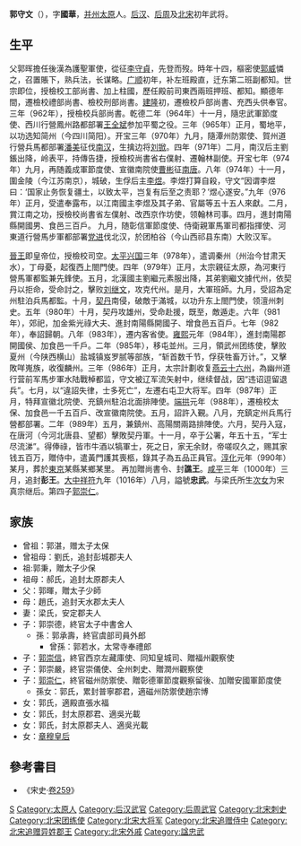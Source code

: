 {{Otheruses|other=名为郭忠武的其他人物|郭忠武}}
{{Otheruses|other=名为郭忠武的其他人物|郭忠武王}}

'''郭守文'''（{{bd|935年||989年|}}），字'''國華'''，[[并州_(古代)|并州]][[太原县_(隋朝)|太原]]人。[[后汉|后汉]]、[[后周|后周]]及[[北宋|北宋]]初年武将。

== 生平 ==
父郭晖擔任後漢為護聖軍使，從征[[李守貞_(河陽)|李守貞]]，先登而歿。時年十四，樞密使[[郭威|郭威]]憐之，召置賬下，熟兵法，长谋略。[[广顺|广顺]]初年，补左班殿直，迁东第二班副都知。世宗即位，授檢校工部尚書、加上柱國，歷任殿前司東西兩班押班、都知。顯德年間，遷檢校禮部尚書、檢校刑部尚書。[[建隆|建隆]]初，遷檢校戶部尚書、充西头供奉官。三年（962年），授檢校兵部尚書。乾德二年（964年）十一月，隨忠武軍節度使、西川行營鳳州路都部署[[王全斌|王全斌]]参加平蜀之役。三年（965年）正月，蜀地平，以功选知简州（今四川简阳）。开宝三年（970年）九月，隨潭州防禦使、賀州道行營兵馬都部署[[潘美|潘美]]征伐[[南汉|南汉]]，生擒边将[[刘锨|刘锨]]。四年（971年）二月，南汉后主劉鋹出降，岭表平，持傳告捷，授檢校尚書省右僕射、遷翰林副使。开宝七年（974年）九月，再随義成軍節度使、宣徽南院使[[曹彬|曹彬]]征[[南唐|南唐]]。八年（974年）十一月，圍金陵（今江苏南京），城破，生俘后主[[李煜|李煜]]。李煜打算自殺，守文“因谓李煜曰：‘国家止务恢复疆土，以致太平，岂复有后至之责耶？’煜心遂安。”九年（976年）正月，受遣奉露布，以江南國主李煜及其子弟、官屬等五十五人來獻。二月，賞江南之功，授檢校尚書省左僕射、改西京作坊使，领翰林司事。四月，進封南陽縣開國男、食邑三百戶。 九月，随彰信軍節度使、侍衛親軍馬軍司都指揮使、河東道行營馬步軍都部署[[党进|党进]]伐北汉，於团柏谷（今山西祁县东南）大败汉军。

[[宋太宗|晉王]]即皇帝位，授檢校司空。[[太平兴国|太平兴国]]三年（978年），遣调秦州（州治今甘肃天水），丁母憂，起復西上閤門使。四年（979年）正月，太宗親征太原，為河東行營馬軍都監兼先鋒使。五月，北漢國主劉繼元素服出降，其弟劉繼文據代州，依契丹以拒命，受命討之，擊败[[刘继文|刘继文]]，攻克代州。是月，大軍班師。九月，受詔為定州駐泊兵馬都監。十月，[[契丹|契丹]]南侵，破敵于滿城，以功升东上閤門使，领澶州刺史。五年（980年）十月，契丹攻雄州，受命赴援，既至，敵遁走。六年（981年），郊祀，加金紫光祿大夫、進封南陽縣開國子、增食邑五百戶。七年（982年），奉詔歸朝。八年（983年），遷内客省使。[[雍熙|雍熙]]元年（984年），進封南陽郡開國侯、加食邑一千戶。二年（985年），移屯並州。三月，領武州团练使，擊败夏州（今陕西横山）盐城镇岌罗腻等部族，“斩首数千节，俘获牲畜万计。”，又擊敗咩嵬族，收復麟州。三年（986年）正月，太宗計劃收复[[燕云十六州|燕云十六州]]，為幽州道行营前军馬步軍水陆戰棹都监，守文被辽军流矢射中，继续督战，因“违诏逗留退兵”。七月，以“違詔失律，士多死亡”，左遷右屯卫大将军。四年（987年）正月，特拜宣徽北院使、充鎮州駐泊北面排陣使。[[端拱|端拱]]元年（988年），遷檢校太保、加食邑一千五百戶、改宣徽南院使。五月，詔許入覲。八月，充鎮定州兵馬行營都部署。二年（989年）五月，兼鎮州、高陽關兩路排陣使。六月，契丹入寇，在唐河（今河北唐县、望都）擊敗契丹軍。十一月，卒于公署，年五十五，“军士尽流涕”。得俸祿，皆市牛酒以犒軍士，死之日，家无余财，帝嗟叹久之，赐其家钱五百万，贈侍中，遣黃門護其喪柩，錄其子為五品正員官。[[淳化_(年号)|淳化]]元年（990年）某月，葬於[[开封府|東京]]某縣某鄉某里。 再加贈尚書令、封'''譙王'''。[[咸平|咸平]]三年（1000年）三月，追封'''彭王'''。[[大中祥符|大中祥符]]九年（1016年）八月，謚號'''忠武'''。与梁氏所生[[章穆皇后|次女]]为宋真宗继后。第四子[[郭崇仁|郭崇仁]]。

== 家族 ==
*曾祖：郭湛，赠太子太保
*曾祖母：劉氏，追封彭城郡夫人
*祖:郭秉，贈太子少保
*祖母：郝氏，追封太原郡夫人
*父：郭暉，贈太子少師
*母：趙氏，追封天水郡太夫人
*妻：梁氏，安定郡夫人
*子：郭崇德，終官太子中書舍人
**孫：郭承壽，終官虞部司員外郎
***曾孫：郭若水，太常寺奉禮郎
*子：[[郭崇信|郭崇信]]，終官西京左藏庫使、同知皇城司、贈福州觀察使
*子：郭崇嚴，終官崇儀使、全州刺史、贈潤州觀察使
*子：[[郭崇仁|郭崇仁]]，終官磁州防禦使、贈彰德軍節度觀察留後、加贈安國軍節度使
**孫女：郭氏，累封普寧郡君，適磁州防禦使趙宗博
*女：郭氏，適殿直張水福
*女：郭氏，封太原郡君、適吳光載
*女：郭氏，封太原郡夫人、適吳光載
*女：[[章穆皇后|章穆皇后]]

== 參考書目 ==
*《宋史·[[:s:宋史/卷259|卷259]]》

{{Authority control}}
{{DEFAULTSORT:Guo}}
[[Category:郭姓|S]]
[[Category:太原人|Category:太原人]]
[[Category:后汉武官|Category:后汉武官]]
[[Category:后周武官|Category:后周武官]]
[[Category:北宋刺史|Category:北宋刺史]]
[[Category:北宋团练使|Category:北宋团练使]]
[[Category:北宋大将军|Category:北宋大将军]]
[[Category:北宋追赠侍中|Category:北宋追赠侍中]]
[[Category:北宋追赠异姓郡王|Category:北宋追赠异姓郡王]]
[[Category:北宋外戚|Category:北宋外戚]]
[[Category:諡忠武|Category:諡忠武]]